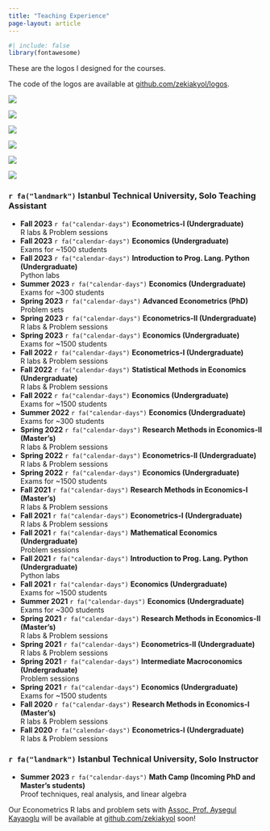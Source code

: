 ```yaml
---
title: "Teaching Experience"
page-layout: article
---
```


```r
#| include: false
library(fontawesome)
```

These are the logos I designed for the courses.

The code of the logos are available at [github.com/zekiakyol/logos](https://github.com/zekiakyol/logos){target="_blank"}.

::: {layout-ncol=3}
![](logos_png/econometrics_logo.png)

![](logos_png/research_methods_in_economics_logo.png)

![](logos_png/statistical_methods_in_economics_logo.png)

![](logos_png/mlreadings_logo.png)

![](logos_png/mathematical_economics_logo.png)

![](logos_png/advanced_econometrics_logo.png)
:::

### `r fa("landmark")`  **Istanbul Technical University, Solo Teaching Assistant**
- **Fall 2023** `r fa("calendar-days")` **Econometrics-I (Undergraduate)** <br>
  R labs & Problem sessions <br>
- **Fall 2023** `r fa("calendar-days")` **Economics (Undergraduate)** <br>
  Exams for ~1500 students <br>
- **Fall 2023** `r fa("calendar-days")` **Introduction to Prog. Lang. Python (Undergraduate)** <br>
  Python labs <br>
- **Summer 2023** `r fa("calendar-days")` **Economics (Undergraduate)** <br>
  Exams for ~300 students <br>
- **Spring 2023** `r fa("calendar-days")` **Advanced Econometrics (PhD)** <br>
  Problem sets <br>
- **Spring 2023** `r fa("calendar-days")` **Econometrics-II (Undergraduate)** <br>
  R labs & Problem sessions <br>
- **Spring 2023** `r fa("calendar-days")` **Economics (Undergraduate)** <br>
  Exams for ~1500 students <br>
- **Fall 2022** `r fa("calendar-days")` **Econometrics-I (Undergraduate)** <br>
  R labs & Problem sessions <br>
- **Fall 2022** `r fa("calendar-days")` **Statistical Methods in Economics (Undergraduate)** <br>
  R labs & Problem sessions <br>
- **Fall 2022** `r fa("calendar-days")` **Economics (Undergraduate)** <br>
  Exams for ~1500 students <br>
- **Summer 2022** `r fa("calendar-days")` **Economics (Undergraduate)** <br>
  Exams for ~300 students <br>
- **Spring 2022** `r fa("calendar-days")` **Research Methods in Economics-II (Master's)** <br>
  R labs & Problem sessions <br>
- **Spring 2022** `r fa("calendar-days")` **Econometrics-II (Undergraduate)** <br>
  R labs & Problem sessions <br>
- **Spring 2022** `r fa("calendar-days")` **Economics (Undergraduate)** <br>
  Exams for ~1500 students <br>
- **Fall 2021** `r fa("calendar-days")` **Research Methods in Economics-I (Master's)** <br>
  R labs & Problem sessions <br>
- **Fall 2021** `r fa("calendar-days")` **Econometrics-I (Undergraduate)** <br>
  R labs & Problem sessions <br>
- **Fall 2021** `r fa("calendar-days")` **Mathematical Economics (Undergraduate)** <br>
  Problem sessions <br>
- **Fall 2021** `r fa("calendar-days")` **Introduction to Prog. Lang. Python (Undergraduate)** <br>
  Python labs <br>
- **Fall 2021** `r fa("calendar-days")` **Economics (Undergraduate)** <br>
  Exams for ~1500 students <br>
- **Summer 2021** `r fa("calendar-days")` **Economics (Undergraduate)** <br>
  Exams for ~300 students <br>
- **Spring 2021** `r fa("calendar-days")` **Research Methods in Economics-II (Master's)** <br>
  R labs & Problem sessions <br>
- **Spring 2021** `r fa("calendar-days")` **Econometrics-II (Undergraduate)** <br>
  R labs & Problem sessions <br>
- **Spring 2021** `r fa("calendar-days")` **Intermediate Macroconomics (Undergraduate)** <br>
  Problem sessions <br>
- **Spring 2021** `r fa("calendar-days")` **Economics (Undergraduate)** <br>
  Exams for ~1500 students <br>
- **Fall 2020** `r fa("calendar-days")` **Research Methods in Economics-I (Master's)** <br>
  R labs & Problem sessions <br>
- **Fall 2020** `r fa("calendar-days")` **Econometrics-I (Undergraduate)** <br>
  R labs & Problem sessions <br>
  
### `r fa("landmark")`  **Istanbul Technical University, Solo Instructor**

- **Summer 2023** `r fa("calendar-days")` **Math Camp (Incoming PhD and Master's students)** <br>
  Proof techniques, real analysis, and linear algebra <br>

Our Econometrics R labs and problem sets with [Assoc. Prof. Aysegul Kayaoglu](https://sites.google.com/view/aysegulkayaoglu){target="_blank"} will be available at [github.com/zekiakyol](https://github.com/zekiakyol){target="_blank"} soon!